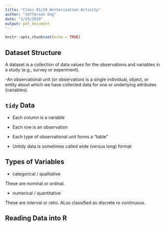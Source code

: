 ```yaml
---
title: "Class 01/29 Winterization Activity"
author: "Jefferson Ong"
date: "1/29/2019"
output: pdf_document
---
```


```r
knitr::opts_chunk$set(echo = TRUE)
```

## Dataset Structure

A dataset is a collection of data values for the observations and variables in a study (e.g., survey or experiment). 

-An observational unit (or observation) is a single individual, object, or entity about which we have collected data for one or underlying attributes (variables).

## `tidy` Data

* Each column is a variable

* Each row is an observation

* Each type of observational unit forms a "table"

* Untidy data is sometimes called wide (versus long) format


## Types of Variables

* categorical / qualitative

These are nominal or ordinal.

* numerical / quantitative

These are interval or ratio. ALso classified as discrete ro continuous. 



## Reading Data into R





